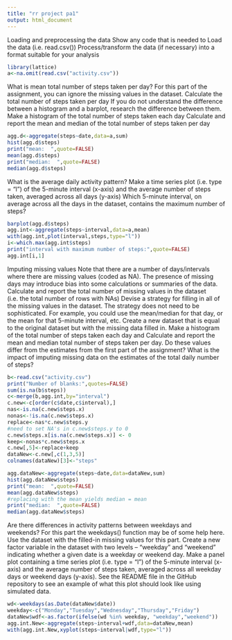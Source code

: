 ```yaml
---
title: "rr project pa1"
output: html_document
---
```


Loading and preprocessing the data
Show any code that is needed to
Load the data (i.e. read.csv())
Process/transform the data (if necessary) into a format suitable for your analysis

```r
library(lattice)
a<-na.omit(read.csv("activity.csv"))
```


What is mean total number of steps taken per day?
For this part of the assignment, you can ignore the missing values in the dataset.
Calculate the total number of steps taken per day
If you do not understand the difference between a histogram and a barplot, research the difference between them. Make a histogram of the total number of steps taken each day
Calculate and report the mean and median of the total number of steps taken per day
```r
agg.d<-aggregate(steps~date,data=a,sum)
hist(agg.d$steps)
print("mean:  ",quote=FALSE)
mean(agg.d$steps)
print("median:  ",quote=FALSE)
median(agg.d$steps)
```

What is the average daily activity pattern?
Make a time series plot (i.e. type = "l") of the 5-minute interval (x-axis) and the average number of steps taken, averaged across all days (y-axis)
Which 5-minute interval, on average across all the days in the dataset, contains the maximum number of steps?
```r
barplot(agg.d$steps)
agg.int<-aggregate(steps~interval,data=a,mean)
with(agg.int,plot(interval,steps,type="l"))
i<-which.max(agg.int$steps)
print("interval with maximum number of steps:",quote=FALSE)
agg.int[i,1]
```

Imputing missing values
Note that there are a number of days/intervals where there are missing values (coded as NA). The presence of missing days may introduce bias into some calculations or summaries of the data.
Calculate and report the total number of missing values in the dataset (i.e. the total number of rows with NAs)
Devise a strategy for filling in all of the missing values in the dataset. The strategy does not need to be sophisticated. For example, you could use the mean/median for that day, or the mean for that 5-minute interval, etc.
Create a new dataset that is equal to the original dataset but with the missing data filled in.
Make a histogram of the total number of steps taken each day and Calculate and report the mean and median total number of steps taken per day. Do these values differ from the estimates from the first part of the assignment? What is the impact of imputing missing data on the estimates of the total daily number of steps?
```r
b<-read.csv("activity.csv")
print("Number of blanks:",quotes=FALSE)
sum(is.na(b$steps))
c<-merge(b,agg.int,by="interval")
c.new<-c[order(c$date,c$interval),]
nas<-is.na(c.new$steps.x)
nonas<-!is.na(c.new$steps.x)
replace<-nas*c.new$steps.y
#need to set NA's in c.new$steps.y to 0
c.new$steps.x[is.na(c.new$steps.x)] <- 0
keep<-nonas*c.new$steps.x
c.new[,5]<-replace+keep
dataNew<-c.new[,c(1,3,5)]
colnames(dataNew)[3]<-"steps"

agg.dataNew<-aggregate(steps~date,data=dataNew,sum)
hist(agg.dataNew$steps)
print("mean:  ",quote=FALSE)
mean(agg.dataNew$steps)
#replacing with the mean yields median = mean
print("median:  ",quote=FALSE)
median(agg.dataNew$steps)
```

Are there differences in activity patterns between weekdays and weekends?
For this part the weekdays() function may be of some help here. Use the dataset with the filled-in missing values for this part.
Create a new factor variable in the dataset with two levels – “weekday” and “weekend” indicating whether a given date is a weekday or weekend day.
Make a panel plot containing a time series plot (i.e. type = "l") of the 5-minute interval (x-axis) and the average number of steps taken, averaged across all weekday days or weekend days (y-axis). See the README file in the GitHub repository to see an example of what this plot should look like using simulated data.
```r
wd<-weekdays(as.Date(dataNew$date))
weekday<-c("Monday","Tuesday","Wednesday","Thursday","Friday")
dataNew$wdf<-as.factor(ifelse(wd %in% weekday, "weekday","weekend"))
agg.int.New<-aggregate(steps~interval+wdf,data=dataNew,mean)
with(agg.int.New,xyplot(steps~interval|wdf,type="l"))
```



